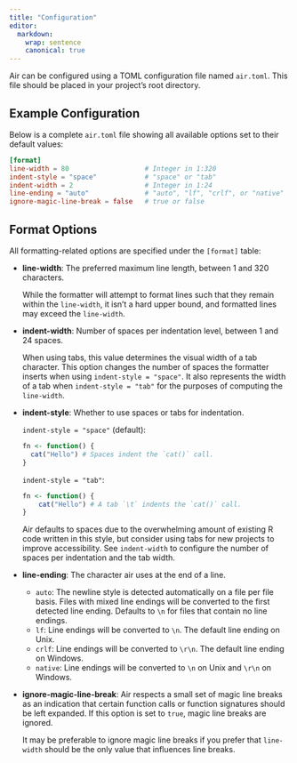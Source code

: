 ```yaml
---
title: "Configuration"
editor:
  markdown:
    wrap: sentence
    canonical: true
---
```


Air can be configured using a TOML configuration file named `air.toml`.
This file should be placed in your project's root directory.

## Example Configuration

Below is a complete `air.toml` file showing all available options set to their default values:

``` toml
[format]
line-width = 80                   # Integer in 1:320
indent-style = "space"            # "space" or "tab"
indent-width = 2                  # Integer in 1:24
line-ending = "auto"              # "auto", "lf", "crlf", or "native"
ignore-magic-line-break = false   # true or false
```

## Format Options

All formatting-related options are specified under the `[format]` table:

-   **line-width**: The preferred maximum line length, between 1 and 320 characters.

    While the formatter will attempt to format lines such that they remain within the `line-width`, it isn't a hard upper bound, and formatted lines may exceed the `line-width`.

-   **indent-width**: Number of spaces per indentation level, between 1 and 24 spaces.

    When using tabs, this value determines the visual width of a tab character.
    This option changes the number of spaces the formatter inserts when using `indent-style = "space"`.
    It also represents the width of a tab when `indent-style = "tab"` for the purposes of computing the `line-width`.

-   **indent-style**: Whether to use spaces or tabs for indentation.

    `indent-style = "space"` (default): \
    ``` r
    fn <- function() {
      cat("Hello") # Spaces indent the `cat()` call.
    }
    ```

    `indent-style = "tab"`: \
    ``` r
    fn <- function() {
        cat("Hello") # A tab `\t` indents the `cat()` call.
    }
    ```

    Air defaults to spaces due to the overwhelming amount of existing R code written in this style, but consider using tabs for new projects to improve accessibility.
    See `indent-width` to configure the number of spaces per indentation and the tab width.

-   **line-ending**: The character air uses at the end of a line.

    -   `auto`: The newline style is detected automatically on a file per file basis. Files with mixed line endings will be converted to the first detected line ending. Defaults to `\n` for files that contain no line endings.
    -   `lf`: Line endings will be converted to `\n`. The default line ending on Unix.
    -   `crlf`: Line endings will be converted to `\r\n`. The default line ending on Windows.
    -   `native`: Line endings will be converted to `\n` on Unix and `\r\n` on Windows.

-   **ignore-magic-line-break**: Air respects a small set of magic line breaks as an indication that certain function calls or function signatures should be left expanded.
    If this option is set to `true`, magic line breaks are ignored.

    It may be preferable to ignore magic line breaks if you prefer that `line-width` should be the only value that influences line breaks.
